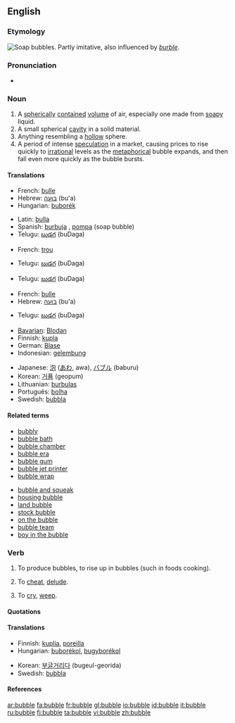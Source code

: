 ==English==
{{wikipedia}}

===Etymology===
[[Image:Soap Bubble - foliage background - iridescent colours - Traquair 040801.jpg|thumb|right|Soap bubbles.]]
Partly imitative, also influenced by ''[[burble]]''.

===Pronunciation===
*{{audio|en-us-bubble.ogg|Audio (US)}}
*:{{rhymes|ʌbəl}}

===Noun===
{{en-noun}}

# A [[spherical]]ly [[contained]] [[volume]] of air, especially one made from [[soapy]] liquid.
# A small spherical [[cavity]] in a solid material.
# Anything resembling a [[hollow]] sphere.
# A period of intense [[speculation]] in a market, causing prices to rise quickly to [[irrational]] levels as the [[metaphorical]] bubble expands, and then fall even more quickly as the bubble bursts.

====Translations====
{{trans-top|spherically contained volume of air}}
*French: [[bulle]] {{f}}
*Hebrew: [[בועה]] (bu'a) {{f}}
*Hungarian: [[buborék]]
{{trans-mid}}
*Latin:  [[bulla]]  {{f}}
*Spanish: [[burbuja]] {{f}}, [[pompa]] {{f}} (soap bubble)
*Telugu: [[బుడగ]] (buDaga)
{{trans-bottom}}

{{trans-top|small spherical cavity in a solid}}
*French: [[trou]] {{m}}
{{trans-mid}}
*Telugu: [[బుడగ]] (buDaga)
{{trans-bottom}}

{{trans-top|anything resembling a hollow sphere}}
{{trans-mid}}
*Telugu: [[బుడగ]] (buDaga)
{{trans-bottom}}

{{trans-top|period of intense speculation in a market}}
*French: [[bulle]] {{f}}
*Hebrew: [[בועה]] (bu'a) {{f}}
{{trans-mid}}
*Telugu: [[బుడగ]] (buDaga)
{{trans-bottom}}

{{trans-top|Translations to categorise}}
{{rfc-trans}}
*[[Bavarian]]: [[Blodan]] {{f}}
*Finnish: [[kupla]]
*German: [[Blase]] {{f}}
*Indonesian: [[gelembung]]
{{trans-mid}}
*Japanese: [[泡]] ([[あわ]], awa), [[バブル]] (baburu)
*Korean: [[거품]] (geopum)
*Lithuanian: [[burbulas]] {{m}}
*Português: [[bolha]] {{f}}
*Swedish: [[bubbla]] {{c}}
{{trans-bottom}}

====Related terms====
{{rel-top|terms related to "bubble"}}
*[[bubbly]]
*[[bubble bath]]
*[[bubble chamber]]
*[[bubble era]]
*[[bubble gum]]
*[[bubble jet printer]]
*[[bubble wrap]]
{{rel-mid}}
*[[bubble and squeak]]
*[[housing bubble]]
*[[land bubble]]
*[[stock bubble]]
*[[on the bubble]]
*[[bubble team]]
*[[boy in the bubble]]
{{rel-bottom}}

===Verb===
{{en-verb|bubbl|es}}

# {{intransitive}} To produce bubbles, to rise up in bubbles (such in foods cooking).
# {{context|transitive|archaic}} To [[cheat]], [[delude]].
# {{context|intransitive|Scottish|Geordie|Northern English}} To [[cry]], [[weep]].

====Quotations====
{{seeCites}}

====Translations====
{{trans-top|rise up in bubbles}}
*Finnish: [[kuplia]], [[poreilla]]
*Hungarian: [[buborékol]], [[bugyborékol]]
{{trans-mid}}
*Korean: [[부글]]거리다 (bugeul-georida)
*Swedish: [[bubbla]]
{{trans-bottom}}

{{trans-top|to cheat, delude}}
{{trans-mid}}
{{trans-bottom}}

{{trans-top|to cry, weep}}
{{trans-mid}}
{{trans-bottom}}

====References====
{{R:Dobson & Irwin Newcastle 1970}}
{{R:New Geordie Dictionary 1987}}
{{R:Northeast Dialect 2005}}

[[ar:bubble]]
[[fa:bubble]]
[[fr:bubble]]
[[gl:bubble]]
[[io:bubble]]
[[id:bubble]]
[[it:bubble]]
[[ru:bubble]]
[[fi:bubble]]
[[ta:bubble]]
[[vi:bubble]]
[[zh:bubble]]